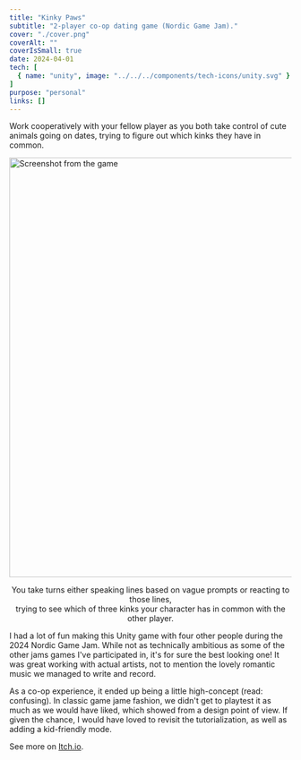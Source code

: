 ```yaml
---
title: "Kinky Paws"
subtitle: "2-player co-op dating game (Nordic Game Jam)."
cover: "./cover.png"
coverAlt: ""
coverIsSmall: true
date: 2024-04-01
tech: [
  { name: "unity", image: "../../../components/tech-icons/unity.svg" }
]
purpose: "personal"
links: []
---
```



<p className="de-emphasize">Work cooperatively with your fellow player as you both take control of cute animals going on dates, trying to figure out which kinks they have in common.</p>

<div style="display: flex; flex-direction: column; align-items: center; margin: 1em 0">
  <Image src={cover} alt="Screenshot from the game" width="750rem" style="margin-bottom: 1em" />
  <span className="de-emphasize" style="text-align: center">
		You take turns either speaking lines based on vague prompts or reacting to those lines,<br/> trying to see which of three kinks your character has in common with the other player.
	</span>
</div>

I had a lot of fun making this Unity game with four other people during the 2024 Nordic Game Jam. While not as technically ambitious as some of the other jams games I've participated in, it's for sure the best looking one! It was great working with actual artists, not to mention the lovely romantic music we managed to write and record.

As a co-op experience, it ended up being a little high-concept (read: confusing). In classic game jame fashion, we didn't get to playtest it as much as we would have liked, which showed from a design point of view. If given the chance, I would have loved to revisit the tutorialization, as well as adding a kid-friendly mode.

See more on <a href="https://dj-dave.itch.io/kinky-paws">Itch.io</a>.

